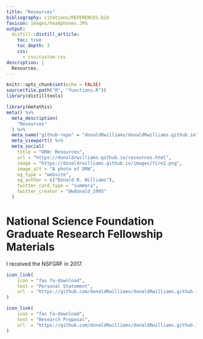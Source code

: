 ```yaml
---
title: "Resources"
bibliography: citations/REFERENCES.bib
favicon: images/headphones.JPG
output:
  distill::distill_article:
    toc: true
    toc_depth: 3
    css:
      - css/custom.css
description: |
  Resources.
---
```


```r
knitr::opts_chunk$set(echo = FALSE)
source(file.path("R", "functions.R"))
library(distilltools)
```

```r
library(metathis)
meta() %>%
  meta_description(
    "Resources"
  ) %>%
  meta_name("github-repo" = "donaldRwilliams/donaldRwilliams.github.io") %>%
  meta_viewport() %>%
  meta_social(
    title = "DRW: Resources",
    url = "https://donaldrwilliams.github.io/resources.html",
    image = "https://donaldrwilliams.github.io/images/fire2.png",
    image_alt = "A photo of DRW",
    og_type = "website",
    og_author = c("Donald R. Williams"),
    twitter_card_type = "summary",
    twitter_creator = "@wdonald_1985"
  )
```

# National Science Foundation Graduate Research Fellowship Materials

I received the NSFGRF in 2017.


```r
icon_link(
    icon = "fas fa-download",
    text = "Personal Statement",
    url  = "https://github.com/donaldRwilliams/donaldRwilliams.github.io/raw/main/files/donny_nsf_personal.pdf"
)

icon_link(
    icon = "fas fa-download",
    text = "Research Proposal",
    url  = "https://github.com/donaldRwilliams/donaldRwilliams.github.io/raw/main/files/donny_nsf_proposal.pdf"
)
```



